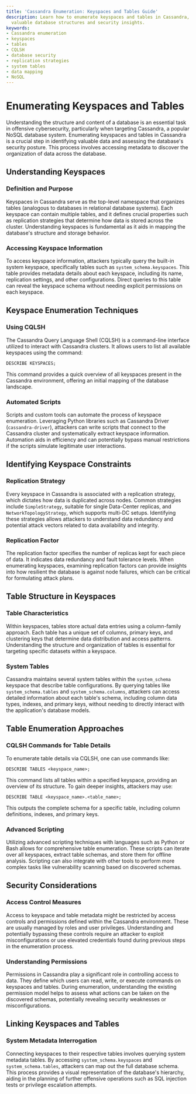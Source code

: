 ```yaml
---
title: 'Cassandra Enumeration: Keyspaces and Tables Guide'
description: Learn how to enumerate keyspaces and tables in Cassandra, uncovering
  valuable database structures and security insights.
keywords:
- Cassandra enumeration
- keyspaces
- tables
- CQLSH
- database security
- replication strategies
- system tables
- data mapping
- NoSQL
---
```


# Enumerating Keyspaces and Tables

Understanding the structure and content of a database is an essential task in offensive cybersecurity, particularly when targeting Cassandra, a popular NoSQL database system. Enumerating keyspaces and tables in Cassandra is a crucial step in identifying valuable data and assessing the database's security posture. This process involves accessing metadata to discover the organization of data across the database.

## Understanding Keyspaces

### Definition and Purpose
Keyspaces in Cassandra serve as the top-level namespace that organizes tables (analogous to databases in relational database systems). Each keyspace can contain multiple tables, and it defines crucial properties such as replication strategies that determine how data is stored across the cluster. Understanding keyspaces is fundamental as it aids in mapping the database's structure and storage behavior.

### Accessing Keyspace Information
To access keyspace information, attackers typically query the built-in system keyspace, specifically tables such as `system_schema.keyspaces`. This table provides metadata details about each keyspace, including its name, replication settings, and other configurations. Direct queries to this table can reveal the keyspace schema without needing explicit permissions on each keyspace.

## Keyspace Enumeration Techniques

### Using CQLSH
The Cassandra Query Language Shell (CQLSH) is a command-line interface utilized to interact with Cassandra clusters. It allows users to list all available keyspaces using the command:

```shell
DESCRIBE KEYSPACES;
```

This command provides a quick overview of all keyspaces present in the Cassandra environment, offering an initial mapping of the database landscape.

### Automated Scripts
Scripts and custom tools can automate the process of keyspace enumeration. Leveraging Python libraries such as Cassandra Driver (`cassandra-driver`), attackers can write scripts that connect to the Cassandra cluster and systematically extract keyspace information. Automation aids in efficiency and can potentially bypass manual restrictions if the scripts simulate legitimate user interactions.

## Identifying Keyspace Constraints

### Replication Strategy
Every keyspace in Cassandra is associated with a replication strategy, which dictates how data is duplicated across nodes. Common strategies include `SimpleStrategy`, suitable for single Data-Center replicas, and `NetworkTopologyStrategy`, which supports multi-DC setups. Identifying these strategies allows attackers to understand data redundancy and potential attack vectors related to data availability and integrity.

### Replication Factor
The replication factor specifies the number of replicas kept for each piece of data. It indicates data redundancy and fault tolerance levels. When enumerating keyspaces, examining replication factors can provide insights into how resilient the database is against node failures, which can be critical for formulating attack plans.

## Table Structure in Keyspaces

### Table Characteristics
Within keyspaces, tables store actual data entries using a column-family approach. Each table has a unique set of columns, primary keys, and clustering keys that determine data distribution and access patterns. Understanding the structure and organization of tables is essential for targeting specific datasets within a keyspace.

### System Tables
Cassandra maintains several system tables within the `system_schema` keyspace that describe table configurations. By querying tables like `system_schema.tables` and `system_schema.columns`, attackers can access detailed information about each table's schema, including column data types, indexes, and primary keys, without needing to directly interact with the application's database models.

## Table Enumeration Approaches

### CQLSH Commands for Table Details
To enumerate table details via CQLSH, one can use commands like:

```shell
DESCRIBE TABLES <keyspace_name>;
```

This command lists all tables within a specified keyspace, providing an overview of its structure. To gain deeper insights, attackers may use:

```shell
DESCRIBE TABLE <keyspace_name>.<table_name>;
```

This outputs the complete schema for a specific table, including column definitions, indexes, and primary keys.

### Advanced Scripting
Utilizing advanced scripting techniques with languages such as Python or Bash allows for comprehensive table enumeration. These scripts can iterate over all keyspaces, extract table schemas, and store them for offline analysis. Scripting can also integrate with other tools to perform more complex tasks like vulnerability scanning based on discovered schemas.

## Security Considerations

### Access Control Measures
Access to keyspace and table metadata might be restricted by access controls and permissions defined within the Cassandra environment. These are usually managed by roles and user privileges. Understanding and potentially bypassing these controls require an attacker to exploit misconfigurations or use elevated credentials found during previous steps in the enumeration process.

### Understanding Permissions
Permissions in Cassandra play a significant role in controlling access to data. They define which users can read, write, or execute commands on keyspaces and tables. During enumeration, understanding the existing permission model helps to assess what actions can be taken on the discovered schemas, potentially revealing security weaknesses or misconfigurations.

## Linking Keyspaces and Tables

### System Metadata Interrogation
Connecting keyspaces to their respective tables involves querying system metadata tables. By accessing `system_schema.keyspaces` and `system_schema.tables`, attackers can map out the full database schema. This process provides a visual representation of the database's hierarchy, aiding in the planning of further offensive operations such as SQL injection tests or privilege escalation attempts.